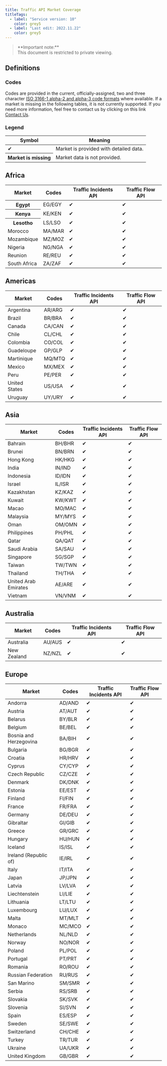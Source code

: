 ```yaml
---
title: Traffic API Market Coverage
titleTags:
  - label: "Service version: 10"
    color: grey5
  - label: "Last edit: 2022.11.22"
    color: grey5
---
```


<Blockquote type="announcement" hasIcon>
   **Important note:** 
  <br />
  This document is restricted to private viewing.
</Blockquote>

## Definitions

### Codes

Codes are provided in the current, officially-assigned, two and three character [ISO 3166-1 alpha-2 and alpha-3 code formats](http://www.statoids.com/wab.html) where available. If a market is missing in the following tables, it is not currently supported. If you need more information, feel free to contact us by clicking on this link [Contact Us](https://developer.Example.com/contact).

### Legend

<table>
<thead>
  <tr>
    <th style={{'textAlign':'center'}}>Symbol</th>
    <th>Meaning</th>
  </tr>
</thead>
<tbody>
  <tr>
  <td style={{'textAlign':'center'}}>&#10004;</td>
    <td>Market is provided with detailed data.</td>
  </tr>
  <tr>
    <th style={{'textAlign':'center'}}>Market is missing</th>
    <td>Market data is not provided. </td>
  </tr>
</tbody>
</table>

## Africa

<table>
  <thead>
    <tr>
      <th scope="col">Market</th>
      <th scope="col">Codes</th>
      <th scope="col">Traffic Incidents API</th>
      <th scope="col">Traffic Flow API</th>
    </tr>
  </thead>
  <tbody>
    <tr>
      <th>Egypt</th>
      <td style={{ textAlign: 'center' }}>EG/EGY</td>
      <td style={{ textAlign: 'center' }}>&#10004;</td>
      <td style={{ textAlign: 'center' }}>&#10004;</td>
    </tr>
    <tr>
      <th>Kenya</th>
      <td style={{ textAlign: 'center' }}>KE/KEN</td>
      <td style={{ textAlign: 'center' }}>&#10004;</td>
      <td style={{ textAlign: 'center' }}>&#10004;</td>
    </tr>
    <tr>
      <th>Lesotho</th>
      <td style={{ textAlign: 'center' }}>LS/LSO</td>
      <td style={{ textAlign: 'center' }}>&#10004;</td>
      <td style={{ textAlign: 'center' }}>&#10004;</td>
    </tr>
    <tr>
      <td>Morocco</td>
      <td style={{ textAlign: 'center' }}>MA/MAR</td>
      <td style={{ textAlign: 'center' }}>&#10004;</td>
      <td style={{ textAlign: 'center' }}>&#10004;</td>
    </tr>
    <tr>
      <td>Mozambique</td>
      <td style={{ textAlign: 'center' }}>MZ/MOZ</td>
      <td style={{ textAlign: 'center' }}>&#10004;</td>
      <td style={{ textAlign: 'center' }}>&#10004;</td>
    </tr>
    <tr>
      <td>Nigeria</td>
      <td style={{ textAlign: 'center' }}>NG/NGA</td>
      <td style={{ textAlign: 'center' }}>&#10004;</td>
      <td style={{ textAlign: 'center' }}>&#10004;</td>
    </tr>
    <tr>
      <td>Reunion</td>
      <td style={{ textAlign: 'center' }}>RE/REU</td>
      <td style={{ textAlign: 'center' }}>&#10004;</td>
      <td style={{ textAlign: 'center' }}>&#10004;</td>
    </tr>
    <tr>
      <td>South Africa</td>
      <td style={{ textAlign: 'center' }}>ZA/ZAF</td>
      <td style={{ textAlign: 'center' }}>&#10004;</td>
      <td style={{ textAlign: 'center' }}>&#10004;</td>
    </tr>
  </tbody>
</table>

## Americas

<table>
  <thead>
    <tr>
      <th scope="col">Market</th>
      <th scope="col">Codes</th>
      <th scope="col">Traffic Incidents API</th>
      <th scope="col">Traffic Flow API</th>
    </tr>
  </thead>
  <tbody>
    <tr>
      <td>Argentina</td>
      <td style={{ textAlign: 'center' }}>AR/ARG</td>
      <td style={{ textAlign: 'center' }}>&#10004;</td>
      <td style={{ textAlign: 'center' }}>&#10004;</td>
    </tr>
    <tr>
      <td>Brazil</td>
      <td style={{ textAlign: 'center' }}>BR/BRA</td>
      <td style={{ textAlign: 'center' }}>&#10004;</td>
      <td style={{ textAlign: 'center' }}>&#10004;</td>
    </tr>
    <tr>
      <td>Canada</td>
      <td style={{ textAlign: 'center' }}>CA/CAN</td>
      <td style={{ textAlign: 'center' }}>&#10004;</td>
      <td style={{ textAlign: 'center' }}>&#10004;</td>
    </tr>
    <tr>
      <td>Chile</td>
      <td style={{ textAlign: 'center' }}>CL/CHL</td>
      <td style={{ textAlign: 'center' }}>&#10004;</td>
      <td style={{ textAlign: 'center' }}>&#10004;</td>
    </tr>
    <tr>
      <td>Colombia</td>
      <td style={{ textAlign: 'center' }}>CO/COL</td>
      <td style={{ textAlign: 'center' }}>&#10004;</td>
      <td style={{ textAlign: 'center' }}>&#10004;</td>
    </tr>
    <tr>
      <td>Guadeloupe</td>
      <td style={{ textAlign: 'center' }}>GP/GLP</td>
      <td style={{ textAlign: 'center' }}>&#10004;</td>
      <td style={{ textAlign: 'center' }}>&#10004;</td>
    </tr>
    <tr>
      <td>Martinique</td>
      <td style={{ textAlign: 'center' }}>MQ/MTQ</td>
      <td style={{ textAlign: 'center' }}>&#10004;</td>
      <td style={{ textAlign: 'center' }}>&#10004;</td>
    </tr>
    <tr>
      <td>Mexico</td>
      <td style={{ textAlign: 'center' }}>MX/MEX</td>
      <td style={{ textAlign: 'center' }}>&#10004;</td>
      <td style={{ textAlign: 'center' }}>&#10004;</td>
    </tr>
    <tr>
      <td>Peru</td>
      <td style={{ textAlign: 'center' }}>PE/PER</td>
      <td style={{ textAlign: 'center' }}>&#10004;</td>
      <td style={{ textAlign: 'center' }}>&#10004;</td>
    </tr>
    <tr>
      <td>United States</td>
      <td style={{ textAlign: 'center' }}>US/USA</td>
      <td style={{ textAlign: 'center' }}>&#10004;</td>
      <td style={{ textAlign: 'center' }}>&#10004;</td>
    </tr>
    <tr>
      <td>Uruguay</td>
      <td style={{ textAlign: 'center' }}>UY/URY</td>
      <td style={{ textAlign: 'center' }}>&#10004;</td>
      <td style={{ textAlign: 'center' }}>&#10004;</td>
    </tr>
  </tbody>
</table>  

## Asia

<table>
  <thead>
    <tr>
      <th scope="col">Market</th>
      <th scope="col">Codes</th>
      <th scope="col">Traffic Incidents API</th>
      <th scope="col">Traffic Flow API</th>
    </tr>
  </thead>
  <tbody>
    <tr>
      <td>Bahrain</td>
      <td style={{ textAlign: 'center' }}>BH/BHR</td>
      <td style={{ textAlign: 'center' }}>&#10004;</td>
      <td style={{ textAlign: 'center' }}>&#10004;</td>
    </tr>
    <tr>
      <td>Brunei</td>
      <td style={{ textAlign: 'center' }}>BN/BRN</td>
      <td style={{ textAlign: 'center' }}>&#10004;</td>
      <td style={{ textAlign: 'center' }}>&#10004;</td>
    </tr>
    <tr>
      <td>Hong Kong</td>
      <td style={{ textAlign: 'center' }}>HK/HKG</td>
      <td style={{ textAlign: 'center' }}>&#10004;</td>
      <td style={{ textAlign: 'center' }}>&#10004;</td>
    </tr>
    <tr>
      <td>India</td>
      <td style={{ textAlign: 'center' }}>IN/IND</td>
      <td style={{ textAlign: 'center' }}>&#10004;</td>
      <td style={{ textAlign: 'center' }}>&#10004;</td>
    </tr>
    <tr>
      <td>Indonesia</td>
      <td style={{ textAlign: 'center' }}>ID/IDN</td>
      <td style={{ textAlign: 'center' }}>&#10004;</td>
      <td style={{ textAlign: 'center' }}>&#10004;</td>
    </tr>
    <tr>
      <td>Israel</td>
      <td style={{ textAlign: 'center' }}>IL/ISR</td>
      <td style={{ textAlign: 'center' }}>&#10004;</td>
      <td style={{ textAlign: 'center' }}>&#10004;</td>
    </tr>
    <tr>
      <td>Kazakhstan</td>
      <td style={{ textAlign: 'center' }}>KZ/KAZ</td>
      <td style={{ textAlign: 'center' }}>&#10004;</td>
      <td style={{ textAlign: 'center' }}>&#10004;</td>
    </tr>
    <tr>
      <td>Kuwait</td>
      <td style={{ textAlign: 'center' }}>KW/KWT</td>
      <td style={{ textAlign: 'center' }}>&#10004;</td>
      <td style={{ textAlign: 'center' }}>&#10004;</td>
    </tr>
    <tr>
      <td>Macao</td>
      <td style={{ textAlign: 'center' }}>MO/MAC</td>
      <td style={{ textAlign: 'center' }}>&#10004;</td>
      <td style={{ textAlign: 'center' }}>&#10004;</td>
    </tr>
    <tr>
      <td>Malaysia</td>
      <td style={{ textAlign: 'center' }}>MY/MYS</td>
      <td style={{ textAlign: 'center' }}>&#10004;</td>
      <td style={{ textAlign: 'center' }}>&#10004;</td>
    </tr>
    <tr>
      <td>Oman</td>
      <td style={{ textAlign: 'center' }}>OM/OMN</td>
      <td style={{ textAlign: 'center' }}>&#10004;</td>
      <td style={{ textAlign: 'center' }}>&#10004;</td>
    </tr>
    <tr>
      <td>Philippines</td>
      <td style={{ textAlign: 'center' }}>PH/PHL</td>
      <td style={{ textAlign: 'center' }}>&#10004;</td>
      <td style={{ textAlign: 'center' }}>&#10004;</td>
    </tr>
    <tr>
      <td>Qatar</td>
      <td style={{ textAlign: 'center' }}>QA/QAT</td>
      <td style={{ textAlign: 'center' }}>&#10004;</td>
      <td style={{ textAlign: 'center' }}>&#10004;</td>
    </tr>
    <tr>
      <td>Saudi Arabia</td>
      <td style={{ textAlign: 'center' }}>SA/SAU</td>
      <td style={{ textAlign: 'center' }}>&#10004;</td>
      <td style={{ textAlign: 'center' }}>&#10004;</td>
    </tr>
    <tr>
      <td>Singapore</td>
      <td style={{ textAlign: 'center' }}>SG/SGP</td>
      <td style={{ textAlign: 'center' }}>&#10004;</td>
      <td style={{ textAlign: 'center' }}>&#10004;</td>
    </tr>
    <tr>
      <td>Taiwan</td>
      <td style={{ textAlign: 'center' }}>TW/TWN</td>
      <td style={{ textAlign: 'center' }}>&#10004;</td>
      <td style={{ textAlign: 'center' }}>&#10004;</td>
    </tr>
    <tr>
      <td>Thailand</td>
      <td style={{ textAlign: 'center' }}>TH/THA</td>
      <td style={{ textAlign: 'center' }}>&#10004;</td>
      <td style={{ textAlign: 'center' }}>&#10004;</td>
    </tr>
    <tr>
      <td>United Arab Emirates</td>
      <td style={{ textAlign: 'center' }}>AE/ARE</td>
      <td style={{ textAlign: 'center' }}>&#10004;</td>
      <td style={{ textAlign: 'center' }}>&#10004;</td>
    </tr>
    <tr>
      <td>Vietnam</td>
      <td style={{ textAlign: 'center' }}>VN/VNM</td>
      <td style={{ textAlign: 'center' }}>&#10004;</td>
      <td style={{ textAlign: 'center' }}>&#10004;</td>
    </tr>
  </tbody>
</table>

## Australia

<table>
  <thead>
    <tr>
      <th scope="col">Market</th>
      <th scope="col">Codes</th>
      <th scope="col">Traffic Incidents API</th>
      <th scope="col">Traffic Flow API</th>
    </tr>
  </thead>
  <tbody>
    <tr>
      <td>Australia</td>
      <td style={{ textAlign: 'center' }}>AU/AUS</td>
      <td style={{ textAlign: 'center' }}>&#10004;</td>
      <td style={{ textAlign: 'center' }}>&#10004;</td>
    </tr>
    <tr>
      <td>New Zealand</td>
      <td style={{ textAlign: 'center' }}>NZ/NZL</td>
      <td style={{ textAlign: 'center' }}>&#10004;</td>
      <td style={{ textAlign: 'center' }}>&#10004;</td>
    </tr>
  </tbody>
</table>

## Europe

<table>
  <thead>
    <tr>
      <th scope="col">Market</th>
      <th scope="col">Codes</th>
      <th scope="col">Traffic Incidents API</th>
      <th scope="col">Traffic Flow API</th>
    </tr>
  </thead>
  <tbody>
    <tr>
      <td>Andorra</td>
      <td style={{ textAlign: 'center' }}>AD/AND</td>
      <td style={{ textAlign: 'center' }}>&#10004;</td>
      <td style={{ textAlign: 'center' }}>&#10004;</td>
    </tr>
    <tr>
      <td>Austria</td>
      <td style={{ textAlign: 'center' }}>AT/AUT</td>
      <td style={{ textAlign: 'center' }}>&#10004;</td>
      <td style={{ textAlign: 'center' }}>&#10004;</td>
    </tr>
    <tr>
      <td>Belarus</td>
      <td style={{ textAlign: 'center' }}>BY/BLR</td>
      <td style={{ textAlign: 'center' }}>&#10004;</td>
      <td style={{ textAlign: 'center' }}>&#10004;</td>
    </tr>
    <tr>
      <td>Belgium</td>
      <td style={{ textAlign: 'center' }}>BE/BEL</td>
      <td style={{ textAlign: 'center' }}>&#10004;</td>
      <td style={{ textAlign: 'center' }}>&#10004;</td>
    </tr>
    <tr>
      <td>Bosnia and Herzegovina</td>
      <td style={{ textAlign: 'center' }}>BA/BIH</td>
      <td style={{ textAlign: 'center' }}>&#10004;</td>
      <td style={{ textAlign: 'center' }}>&#10004;</td>
    </tr>
    <tr>
      <td>Bulgaria</td>
      <td style={{ textAlign: 'center' }}>BG/BGR</td>
      <td style={{ textAlign: 'center' }}>&#10004;</td>
      <td style={{ textAlign: 'center' }}>&#10004;</td>
    </tr>
    <tr>
      <td>Croatia</td>
      <td style={{ textAlign: 'center' }}>HR/HRV</td>
      <td style={{ textAlign: 'center' }}>&#10004;</td>
      <td style={{ textAlign: 'center' }}>&#10004;</td>
    </tr>
    <tr>
      <td>Cyprus</td>
      <td style={{ textAlign: 'center' }}>CY/CYP</td>
      <td style={{ textAlign: 'center' }}>&#10004;</td>
      <td style={{ textAlign: 'center' }}>&#10004;</td>
    </tr>
    <tr>
      <td>Czech Republic</td>
      <td style={{ textAlign: 'center' }}>CZ/CZE</td>
      <td style={{ textAlign: 'center' }}>&#10004;</td>
      <td style={{ textAlign: 'center' }}>&#10004;</td>
    </tr>
    <tr>
      <td>Denmark</td>
      <td style={{ textAlign: 'center' }}>DK/DNK</td>
      <td style={{ textAlign: 'center' }}>&#10004;</td>
      <td style={{ textAlign: 'center' }}>&#10004;</td>
    </tr>
    <tr>
      <td>Estonia</td>
      <td style={{ textAlign: 'center' }}>EE/EST</td>
      <td style={{ textAlign: 'center' }}>&#10004;</td>
      <td style={{ textAlign: 'center' }}>&#10004;</td>
    </tr>
    <tr>
      <td>Finland</td>
      <td style={{ textAlign: 'center' }}>FI/FIN</td>
      <td style={{ textAlign: 'center' }}>&#10004;</td>
      <td style={{ textAlign: 'center' }}>&#10004;</td>
    </tr>
    <tr>
      <td>France</td>
      <td style={{ textAlign: 'center' }}>FR/FRA</td>
      <td style={{ textAlign: 'center' }}>&#10004;</td>
      <td style={{ textAlign: 'center' }}>&#10004;</td>
    </tr>
    <tr>
      <td>Germany</td>
      <td style={{ textAlign: 'center' }}>DE/DEU</td>
      <td style={{ textAlign: 'center' }}>&#10004;</td>
      <td style={{ textAlign: 'center' }}>&#10004;</td>
    </tr>
    <tr>
      <td>Gibraltar</td>
      <td style={{ textAlign: 'center' }}>GI/GIB</td>
      <td style={{ textAlign: 'center' }}>&#10004;</td>
      <td style={{ textAlign: 'center' }}>&#10004;</td>
    </tr>
    <tr>
      <td>Greece</td>
      <td style={{ textAlign: 'center' }}>GR/GRC</td>
      <td style={{ textAlign: 'center' }}>&#10004;</td>
      <td style={{ textAlign: 'center' }}>&#10004;</td>
    </tr>
    <tr>
      <td>Hungary</td>
      <td style={{ textAlign: 'center' }}>HU/HUN</td>
      <td style={{ textAlign: 'center' }}>&#10004;</td>
      <td style={{ textAlign: 'center' }}>&#10004;</td>
    </tr>
    <tr>
      <td>Iceland</td>
      <td style={{ textAlign: 'center' }}>IS/ISL</td>
      <td style={{ textAlign: 'center' }}>&#10004;</td>
      <td style={{ textAlign: 'center' }}>&#10004;</td>
    </tr>
    <tr>
      <td>Ireland (Republic of)</td>
      <td style={{ textAlign: 'center' }}>IE/IRL</td>
      <td style={{ textAlign: 'center' }}>&#10004;</td>
      <td style={{ textAlign: 'center' }}>&#10004;</td>
    </tr>
    <tr>
      <td>Italy</td>
      <td style={{ textAlign: 'center' }}>IT/ITA</td>
      <td style={{ textAlign: 'center' }}>&#10004;</td>
      <td style={{ textAlign: 'center' }}>&#10004;</td>
    </tr>
    <tr>
      <td>Japan</td>
      <td style={{ textAlign: 'center' }}>JP/JPN</td>
      <td style={{ textAlign: 'center' }}>&#10004;</td>
      <td style={{ textAlign: 'center' }}>&#10004;</td>
    </tr>
    <tr>
      <td>Latvia</td>
      <td style={{ textAlign: 'center' }}>LV/LVA</td>
      <td style={{ textAlign: 'center' }}>&#10004;</td>
      <td style={{ textAlign: 'center' }}>&#10004;</td>
    </tr>
    <tr>
      <td>Liechtenstein</td>
      <td style={{ textAlign: 'center' }}>LI/LIE</td>
      <td style={{ textAlign: 'center' }}>&#10004;</td>
      <td style={{ textAlign: 'center' }}>&#10004;</td>
    </tr>
    <tr>
      <td>Lithuania</td>
      <td style={{ textAlign: 'center' }}>LT/LTU</td>
      <td style={{ textAlign: 'center' }}>&#10004;</td>
      <td style={{ textAlign: 'center' }}>&#10004;</td>
    </tr>
    <tr>
      <td>Luxembourg</td>
      <td style={{ textAlign: 'center' }}>LU/LUX</td>
      <td style={{ textAlign: 'center' }}>&#10004;</td>
      <td style={{ textAlign: 'center' }}>&#10004;</td>
    </tr>
    <tr>
      <td>Malta</td>
      <td style={{ textAlign: 'center' }}>MT/MLT</td>
      <td style={{ textAlign: 'center' }}>&#10004;</td>
      <td style={{ textAlign: 'center' }}>&#10004;</td>
    </tr>
    <tr>
      <td>Monaco</td>
      <td style={{ textAlign: 'center' }}>MC/MCO</td>
      <td style={{ textAlign: 'center' }}>&#10004;</td>
      <td style={{ textAlign: 'center' }}>&#10004;</td>
    </tr>
    <tr>
      <td>Netherlands</td>
      <td style={{ textAlign: 'center' }}>NL/NLD</td>
      <td style={{ textAlign: 'center' }}>&#10004;</td>
      <td style={{ textAlign: 'center' }}>&#10004;</td>
    </tr>
    <tr>
      <td>Norway</td>
      <td style={{ textAlign: 'center' }}>NO/NOR</td>
      <td style={{ textAlign: 'center' }}>&#10004;</td>
      <td style={{ textAlign: 'center' }}>&#10004;</td>
    </tr>
    <tr>
      <td>Poland</td>
      <td style={{ textAlign: 'center' }}>PL/POL</td>
      <td style={{ textAlign: 'center' }}>&#10004;</td>
      <td style={{ textAlign: 'center' }}>&#10004;</td>
    </tr>
    <tr>
      <td>Portugal</td>
      <td style={{ textAlign: 'center' }}>PT/PRT</td>
      <td style={{ textAlign: 'center' }}>&#10004;</td>
      <td style={{ textAlign: 'center' }}>&#10004;</td>
    </tr>
    <tr>
      <td>Romania</td>
      <td style={{ textAlign: 'center' }}>RO/ROU</td>
      <td style={{ textAlign: 'center' }}>&#10004;</td>
      <td style={{ textAlign: 'center' }}>&#10004;</td>
    </tr>
    <tr>
      <td>Russian Federation</td>
      <td style={{ textAlign: 'center' }}>RU/RUS</td>
      <td style={{ textAlign: 'center' }}>&#10004;</td>
      <td style={{ textAlign: 'center' }}>&#10004;</td>
    </tr>
    <tr>
      <td>San Marino</td>
      <td style={{ textAlign: 'center' }}>SM/SMR</td>
      <td style={{ textAlign: 'center' }}>&#10004;</td>
      <td style={{ textAlign: 'center' }}>&#10004;</td>
    </tr>
    <tr>
      <td>Serbia</td>
      <td style={{ textAlign: 'center' }}>RS/SRB</td>
      <td style={{ textAlign: 'center' }}>&#10004;</td>
      <td style={{ textAlign: 'center' }}>&#10004;</td>
    </tr>
    <tr>
      <td>Slovakia</td>
      <td style={{ textAlign: 'center' }}>SK/SVK</td>
      <td style={{ textAlign: 'center' }}>&#10004;</td>
      <td style={{ textAlign: 'center' }}>&#10004;</td>
    </tr>
    <tr>
      <td>Slovenia</td>
      <td style={{ textAlign: 'center' }}>SI/SVN</td>
      <td style={{ textAlign: 'center' }}>&#10004;</td>
      <td style={{ textAlign: 'center' }}>&#10004;</td>
    </tr>
    <tr>
      <td>Spain</td>
      <td style={{ textAlign: 'center' }}>ES/ESP</td>
      <td style={{ textAlign: 'center' }}>&#10004;</td>
      <td style={{ textAlign: 'center' }}>&#10004;</td>
    </tr>
    <tr>
      <td>Sweden</td>
      <td style={{ textAlign: 'center' }}>SE/SWE</td>
      <td style={{ textAlign: 'center' }}>&#10004;</td>
      <td style={{ textAlign: 'center' }}>&#10004;</td>
    </tr>
    <tr>
      <td>Switzerland</td>
      <td style={{ textAlign: 'center' }}>CH/CHE</td>
      <td style={{ textAlign: 'center' }}>&#10004;</td>
      <td style={{ textAlign: 'center' }}>&#10004;</td>
    </tr>
    <tr>
      <td>Turkey</td>
      <td style={{ textAlign: 'center' }}>TR/TUR</td>
      <td style={{ textAlign: 'center' }}>&#10004;</td>
      <td style={{ textAlign: 'center' }}>&#10004;</td>
    </tr>
    <tr>
      <td>Ukraine</td>
      <td style={{ textAlign: 'center' }}>UA/UKR</td>
      <td style={{ textAlign: 'center' }}>&#10004;</td>
      <td style={{ textAlign: 'center' }}>&#10004;</td>
    </tr>
    <tr>
      <td>United Kingdom</td>
      <td style={{ textAlign: 'center' }}>GB/GBR</td>
      <td style={{ textAlign: 'center' }}>&#10004;</td>
      <td style={{ textAlign: 'center' }}>&#10004;</td>
    </tr>
  </tbody>
</table>  
